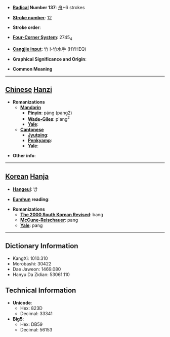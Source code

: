 * '''[[Wiktionary:Chinese radical index| Radical]] Number 137''': [[Wiktionary:Chinese radical index 舟|舟]]+6 strokes

* '''[[Wiktionary:Chinese total strokes index|Stroke number]]''': [[Wiktionary:Chinese total strokes index 12|12]]

* '''Stroke order''': 

* '''[[Wiktionary:Chinese four corner index|Four-Corner System]]''': 2745<sub>4</sub>

* '''[[Wiktionary:Chinese Cangjie index|Cangjie input]]''': 竹卜竹水手 (HYHEQ)

* '''Graphical Significance and Origin''': 

* '''Common Meaning'''

----

== [[Chinese]] [[Hanzi]] ==

* '''Romanizations'''
** '''[[Mandarin]]'''
*** '''[[Pinyin]]''': páng (pang2)
*** '''[[Wade-Giles]]''': p'ang<sup>2</sup>
*** '''[[Yale]]''': 
** '''[[Cantonese]]'''
*** '''[[Jyutping]]''':
*** '''[[Penkyamp]]''': 
*** '''[[Yale]]''': 

* '''Other info''': 

----

== [[Korean]] [[Hanja]] ==

* '''[[Hangeul]]''': 방

* '''[[Eumhun]] reading''': 

* '''Romanizations'''
** '''[[The 2000 South Korean Revised Romanization|The 2000 South Korean Revised]]''': bang
** '''[[McCune-Reischauer]]''': pang
** '''[[Yale]]''': pang

----

== Dictionary Information ==

* KangXi: 1010.310
* Morobashi: 30422
* Dae Jaweon: 1469.080
* Hanyu Da Zidian: 53061.110

== Technical Information ==

* '''Unicode''':
** Hex: 823D
** Decimal: 33341
* '''Big5''':
** Hex: DB59
** Decimal: 56153